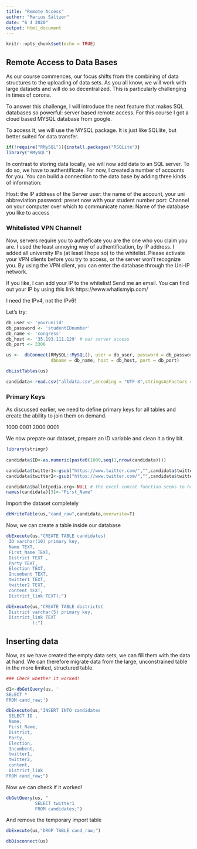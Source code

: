 ```yaml
---
title: "Remote Access"
author: "Marius Sältzer"
date: "6 4 2020"
output: html_document
---
```


```r
knitr::opts_chunk$set(echo = TRUE)
```

## Remote Access to Data Bases

As our course commences, our focus shifts from the combining of data structures to the uploading of data sets. As you all know, we will work with large datasets and will do so decentralized. This is particularly challenging in times of corona. 

To answer this challenge, I will introduce the next feature that makes SQL databases so powerful: server based remote access. For this course I got a cloud based MYSQL database from google. 

To access it, we will use the MYSQL package. It is just like SQLlite, but better suited for data transfer. 
```r
if(!require("RMySQL")){install.packages("RSQLite")}
library("RMySQL")

```

In contrast to storing data locally, we will now add data to an SQL server. To do so, we have to authentificate. For now, I created a number of accounts for you. You can build a connection to the data base by adding three kinds of information: 

  Host: the IP address of the Server
  user: the name of the account, your uni abbreviation
  password: preset now with your student number
  port: Channel on your computer over which to communicate
  name: Name of the database you like to access


### Whitelisted VPN Channel!

Now, servers require you to autheficate you are the one who you claim you are. I used the least annoying way of authentification, by IP address. I added all university IPs (at least I hope so) to the whitelist. Please activate your VPN clients before you try to access, or the server won't recognize you. By using the VPN client, you can enter the database through the Uni-IP network.

If you like, I can add your IP to the whitelist! Send me an email.
You can find out your IP by using this link https://www.whatismyip.com/

I need the IPv4, not the IPv6!

Let's try:

```r

db_user <- 'youruniid'
db_password <- 'studentIDnumber'
db_name <- 'congress'
db_host <- '35.193.111.129' # our server access
db_port <- 3306

us <-  dbConnect(RMySQL::MySQL(), user = db_user, password = db_password,
                 dbname = db_name, host = db_host, port = db_port)

dbListTables(us)

```


```r

candidata<-read.csv("alldata.csv",encoding = "UTF-8",stringsAsFactors = F)
``` 

### Primary Keys

As discussed earlier, we need to define primary keys for all tables and create the ability to join them on demand. 


1000 0001
2000 0001 


We now prepate our dataset, prepare an ID variable and clean it a tiny bit. 

```r

library(stringr)
      
candidata$ID<-as.numeric(paste0(1000,seq(1,nrow(candidata))))

candidata$twitter1<-gsub("https://www.twitter.com/","",candidata$twitter1)
candidata$twitter2<-gsub("https://www.twitter.com/","",candidata$twitter2)

candidata$ballotpedia.org<-NULL # the excel concat function seems to have trouble with UTF-8
names(candidata)[3]<-"First_Name"

``` 

Import the dataset completely
```r
dbWriteTable(us,"cand_raw",candidata,overwrite=T)

```

Now, we can create a table inside our database
```r
dbExecute(us,"CREATE TABLE candidates(
 ID varchar(10) primary key,
 Name TEXT,
 First_Name TEXT,
 District TEXT , 
 Party TEXT,
 Election TEXT,
 Incumbent TEXT, 
 twitter1 TEXT,
 twitter2 TEXT,
 content TEXT, 
 District_link TEXT);")

dbExecute(us,"CREATE TABLE districts(
 District varchar(5) primary key,
 District_link TEXT
          );")

```


## Inserting data

Now, as we have created the empty data sets, we can fill them with the data at hand. We can therefore migrate data from the large, unconstrained table in the more limited, structured table.

```r
### Check whether it worked!

d1<-dbGetQuery(us, '
SELECT *
FROM cand_raw;')


```


```r

dbExecute(us,"INSERT INTO candidates
 SELECT ID ,
 Name,
 First_Name,
 District, 
 Party,
 Election,
 Incumbent, 
 twitter1,
 twitter2,
 content, 
 District_link
FROM cand_raw;")
```

Now we can check if it worked!

```r
dbGetQuery(us, " 
           SELECT twitter1
           FROM candidates;")                

```

And remove the temporary import table

```r
dbExecute(us,"DROP TABLE cand_raw;")

dbDisconnect(us)

```
